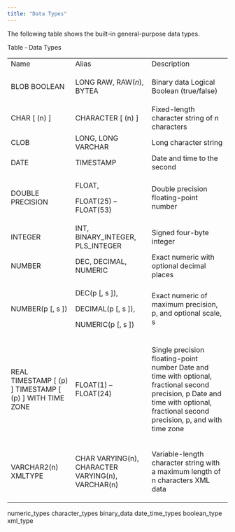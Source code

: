 ```yaml
---
title: "Data Types"
---
```


The following table shows the built-in general-purpose data types.

Table ‑ Data Types

<table>
<tbody>
<tr class="odd">
<td>Name</td>
<td>Alias</td>
<td>Description</td>
</tr>
<tr class="even">
<td><p>BLOB BOOLEAN</p></td>
<td><p>LONG RAW, RAW(<em>n</em>), BYTEA</p></td>
<td><p>Binary data Logical Boolean (true/false)</p></td>
</tr>
<tr class="odd">
<td>CHAR [ (n) ]</td>
<td>CHARACTER [ (n) ]</td>
<td>Fixed-length character string of n characters</td>
</tr>
<tr class="even">
<td>CLOB</td>
<td>LONG, LONG VARCHAR</td>
<td>Long character string</td>
</tr>
<tr class="odd">
<td>DATE</td>
<td>TIMESTAMP</td>
<td>Date and time to the second</td>
</tr>
<tr class="even">
<td><p>DOUBLE PRECISION</p></td>
<td><p>FLOAT,</p>
<p>FLOAT(25) – FLOAT(53)</p></td>
<td><p>Double precision floating-point number</p></td>
</tr>
<tr class="odd">
<td>INTEGER</td>
<td>INT, BINARY_INTEGER, PLS_INTEGER</td>
<td>Signed four-byte integer</td>
</tr>
<tr class="even">
<td>NUMBER</td>
<td>DEC, DECIMAL, NUMERIC</td>
<td>Exact numeric with optional decimal places</td>
</tr>
<tr class="odd">
<td><p>NUMBER(p [, s ])</p></td>
<td><p>DEC(p [, s ]),</p>
<p>DECIMAL(p [, s ]),</p>
<p>NUMERIC(p [, s ])</p></td>
<td><p>Exact numeric of maximum precision, p, and optional scale, s</p></td>
</tr>
<tr class="even">
<td><p>REAL TIMESTAMP [ (p) ] TIMESTAMP [ (p) ] WITH TIME ZONE</p></td>
<td><p>FLOAT(1) – FLOAT(24)</p></td>
<td><p>Single precision floating-point number Date and time with optional, fractional second precision, p Date and time with optional, fractional second precision, p, and with time zone</p></td>
</tr>
<tr class="odd">
<td><p>VARCHAR2(n) XMLTYPE</p></td>
<td><p>CHAR VARYING(n), CHARACTER VARYING(n), VARCHAR(n)</p></td>
<td><p>Variable-length character string with a maximum length of n characters XML data</p></td>
</tr>
</tbody>
</table>

<div class="toctree" data-maxdepth="3">

numeric_types character_types binary_data date_time_types boolean_type xml_type

</div>
